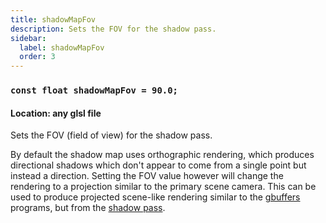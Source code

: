 ```yaml
---
title: shadowMapFov
description: Sets the FOV for the shadow pass.
sidebar:
  label: shadowMapFov
  order: 3
---
```


### `const float shadowMapFov = 90.0;`

#### Location: any glsl file

Sets the FOV (field of view) for the shadow pass.

By default the shadow map uses orthographic rendering, which produces directional shadows which don't appear to come from a single point but instead a direction. Setting the FOV value however will change the rendering to a projection similar to the primary scene camera. This can be used to produce projected scene-like rendering similar to the [gbuffers](/reference/programs/gbuffers) programs, but from the [shadow pass](/reference/programs/shadow).